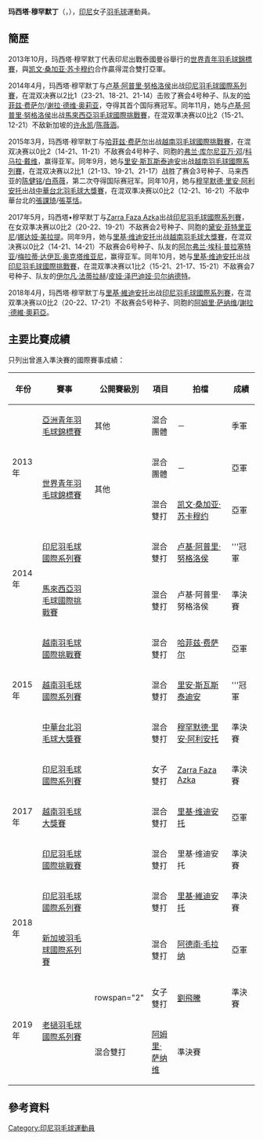 {{noteTA|G1=Badminton}}
{{Infobox 羽球選手
| playername              = 玛西塔·穆罕默丁<br/>{{lang|id|Masita Mahmudin}}
| image                   = 
| size                    = 
| caption                 = 
| birth_name              = 
| date_of_birth           = {{birth_date_and_age|1995|3|2}}<ref name="PROFIL ATLET">[http://badmintonindonesia.org/app/profile/aktif.aspx?id=000010615 PROFIL ATLET - Masita Mahmudin PBSI] {{Wayback|url=http://badmintonindonesia.org/app/profile/aktif.aspx?id=000010615 |date=20140103005634 }}{{id}}</ref>
| place_of_birth          = {{INA}}[[雅加達|雅加達]]<ref name="PROFIL ATLET"/>
| residence               =
| height                  = 
| weight                  = 
| handedness              = 
| country                 = {{INA}}
| years_intldebut         =
| years_started           = 
| coach                   = 
| event                   = 女子雙打、混合雙打
| highest_ranking         = 第81位（混雙-[[卢基·阿普里·努格洛侯|努格洛侯]]）
| date_of_highest_ranking = 2015年2月18日<ref name="highest-ranking">[http://bwfcontent.tournamentsoftware.com/ranking/player.aspx?id=9929&player=341809 BWF World Ranking - Ranking of Masita MAHMUDIN (73134)]{{en}}</ref>
| current_ranking         = 第359位（女雙-[[谢拉·德维·奥莉亚|奥莉亚]]）<br/>第173位（混雙-[[哈菲兹·费萨尔|费萨尔]]）<br/>第273位（混雙-[[卢基·阿普里·努格洛侯|努格洛侯]]）<br/>第394位（混雙-[[里安·斯瓦斯泰迪安|斯瓦斯泰迪安]]）
| date_of_current_ranking = 2013年10月10日<ref>[http://bwfcontent.tournamentsoftware.com/ranking/category.aspx?id=9929&category=475 BWF World Ranking - BWF世界排名榜 (10/15/2015) - Women's doubles]{{en}}</ref><ref>[http://bwfcontent.tournamentsoftware.com/ranking/category.aspx?id=9929&category=476 BWF World Ranking - BWF世界排名榜 (10/15/2015) - Mixed doubles]{{en}}</ref>
| played                  = 16勝–8負（女雙）<br/>43勝–16負（混雙）
| titles                  = 
| bwf_profile             = 226728C5-16BC-4101-AF62-4E89FF5BACBE
| bwf_id                  = 73134
| updated                 = 2015年10月18日
}}
{{MedalTableTop}}
{{MedalSport | 女子[[羽毛球|羽毛球]]}}
{{MedalCountry | {{INA}}}}
{{MedalCompetition | [[世界青年羽毛球錦標賽|世界青年羽毛球錦標賽]]}}
{{MedalSilver| [[2013年世界青年羽毛球錦標賽|2013年 曼谷]] | 混合團體 }}
{{MedalSilver| [[2013年世界青年羽毛球錦標賽|2013年 曼谷]] | 混合雙打 }}
{{MedalCompetition | [[亞洲青年羽毛球錦標賽|亞洲青年羽毛球錦標賽]]}}
{{MedalBronze| [[2013年亞洲青年羽毛球錦標賽|2013年 亞庇]] | 混合團體 }}
{{MedalBottom}}
'''玛西塔·穆罕默丁'''（{{lang-id|'''Masita Mahmudin'''}}，{{bd|1995年|3月2日|}}），[[印尼|印尼]]女子[[羽毛球|羽毛球]]運動員。

==簡歷==
2013年10月，玛西塔·穆罕默丁代表印尼出戰泰國曼谷舉行的[[2013年世界青年羽毛球錦標賽|世界青年羽毛球錦標賽]]，與[[凯文·桑加亚·苏卡穆约|凯文·桑加亚·苏卡穆约]]合作贏得混合雙打亞軍。

2014年4月，玛西塔·穆罕默丁与[[卢基·阿普里·努格洛侯|卢基·阿普里·努格洛侯]]出战[[2014年印度尼西亞羽毛球國際系列賽|印尼羽毛球國際系列賽]]，在混双决赛以2比1（23-21、18-21、21-14）击败了赛会4号种子、队友的[[哈菲兹·费萨尔|哈菲兹·费萨尔]]/[[谢拉·德维·奥莉亚|谢拉·德维·奥莉亚]]，夺得其首个国际赛冠军。同年11月，她与[[卢基·阿普里·努格洛侯|卢基·阿普里·努格洛侯]]出战[[2014年馬來西亞羽毛球國際挑戰賽|馬來西亞羽毛球國際挑戰賽]]，在混双準决赛以0比2（15-21、12-21）不敌新加坡的[[许永凯|许永凯]]/[[陈薇涵|陈薇涵]]。

2015年3月，玛西塔·穆罕默丁与[[哈菲兹·费萨尔|哈菲兹·费萨尔]]出战[[2015年越南羽毛球國際挑戰賽|越南羽毛球國際挑戰賽]]，在混双决赛以0比2（14-21、11-21）不敌赛会4号种子、同胞的[[弗兰·库尔尼亚万·邓|弗兰·库尔尼亚万·邓]]/[[科马拉·戴维|科马拉·戴维]]，赢得亚军。同年9月，她与[[里安·斯瓦斯泰迪安|里安·斯瓦斯泰迪安]]出战[[2015年越南羽毛球國際系列賽|越南羽毛球國際系列賽]]，在混双决赛以2比1（21-13、19-21、21-17）战胜了赛会3号种子、马来西亚的[[陈健铭|陈健铭]]/[[白燕薇|白燕薇]]，第二次夺得国际赛冠军。同年10月，她与[[穆罕默德·里安·阿利安托|穆罕默德·里安·阿利安托]]出战[[2015年中華台北羽毛球大獎賽|中華台北羽毛球大獎賽]]，在混双準决赛以0比2（12-21、16-21）不敌中華台北的[[張課琦|張課琦]]/[[張莘恬|張莘恬]]。

2017年5月，玛西塔•穆罕默丁与[[Zarra_Faza_Azka|Zarra Faza Azka]]出战[[2017年印度尼西亞羽毛球國際系列賽|印尼羽毛球國際系列賽]]，在女双準决赛以0比2（20-22、19-21）不敌赛会2号种子、同胞的[[黛安·菲特里亚尼|黛安·菲特里亚尼]]/[[娜达娅·美拉提|娜达娅·美拉提]]。同年9月，她与[[里基·维迪安托|里基·维迪安托]]出战[[2017年越南羽毛球大獎賽|越南羽毛球大獎賽]]，在混双决赛以0比2（14-21、14-21）不敌赛会6号种子、队友的[[阿尔弗兰·埃科·普拉塞特亚|阿尔弗兰·埃科·普拉塞特亚]]/[[梅拉蒂·达伊瓦·奥克塔维亚尼|梅拉蒂·达伊瓦·奥克塔维亚尼]]，赢得亚军。同年10月，她与[[里基·维迪安托|里基·维迪安托]]出战[[2017年印度尼西亞羽毛球國際挑戰賽|印尼羽毛球國際挑戰賽]]，在混双準决赛以1比2（15-21、21-17、15-21）不敌赛会7号种子、队友的[[伊尔凡·法蒂拉赫|伊尔凡·法蒂拉赫]]/[[皮娅·泽巴迪娅·贝尔纳德特|皮娅·泽巴迪娅·贝尔纳德特]]。

2018年4月，玛西塔·穆罕默丁与[[里基·維迪安托|里基·維迪安托]]出战[[2018年印度尼西亞羽毛球國際系列賽|印尼羽毛球國際系列賽]]，在混双準决赛以0比2（20-22、17-21）不敌赛会5号种子、同胞的[[阿姆里·萨纳维|阿姆里·萨纳维]]/[[謝拉·德維·奧莉亞|謝拉·德維·奧莉亞]]。

==主要比賽成績==
只列出曾進入準決賽的國際賽事成績：
{| class=wikitable style="text-align:center; font-size:small;" 
!width="50"|年份
!width="180"|賽事
!width="80"|公開賽級別
!width="60"|項目
!width="160"|拍檔
!width="50"|成績
|-
!rowspan="3"|2013年
|[[2013年亞洲青年羽毛球錦標賽|亞洲青年羽毛球錦標賽]]
|其他
|混合團體
|－
|bgcolor="#b8860b"|季軍
|-
|rowspan="2"|[[2013年世界青年羽毛球錦標賽|世界青年羽毛球錦標賽]]
|rowspan="2"|其他
|混合團體
|－
|bgcolor="silver"|亞軍
|-
|混合雙打
|[[凯文·桑加亚·苏卡穆约|凯文·桑加亚·苏卡穆约]]
|bgcolor="silver"|亞軍
|-
!rowspan="2"|2014年
|[[2014年印度尼西亞羽毛球國際系列賽|印尼羽毛球國際系列賽]]
|{{BWFIS}}
|混合雙打
|[[卢基·阿普里·努格洛侯|卢基·阿普里·努格洛侯]]
|bgcolor="gold"|'''冠軍
|-
|[[2014年馬來西亞羽毛球國際挑戰賽|馬來西亞羽毛球國際挑戰賽]]
|{{BWFIC}}
|混合雙打
|卢基·阿普里·努格洛侯
|bgcolor="#b8860b"|準決賽
|-
!rowspan="3"|2015年
|[[2015年越南羽毛球國際挑戰賽|越南羽毛球國際挑戰賽]]
|{{BWFIC}}
|混合雙打
|[[哈菲兹·费萨尔|哈菲兹·费萨尔]]
|bgcolor="silver"|亞軍
|-
|[[2015年越南羽毛球國際系列賽|越南羽毛球國際系列賽]]
|{{BWFIS}}
|混合雙打
|[[里安·斯瓦斯泰迪安|里安·斯瓦斯泰迪安]]
|bgcolor="gold"|'''冠軍
|-
|[[2015年中華台北羽毛球大獎賽|中華台北羽毛球大獎賽]]
|{{BWFGP}}
|混合雙打
|[[穆罕默德·里安·阿利安托|穆罕默德·里安·阿利安托]]
|bgcolor="#b8860b"|準決賽
|-
!rowspan="3"|2017年
|[[2017年印度尼西亞羽毛球國際系列賽|印尼羽毛球國際系列賽]]
|{{BWFIS}}
|女子雙打
|[[Zarra_Faza_Azka|Zarra Faza Azka]]
|bgcolor="#b8860b"|準決賽
|-
|[[2017年越南羽毛球大獎賽|越南羽毛球大獎賽]]
|{{BWFGP}}
|混合雙打
|[[里基·维迪安托|里基·维迪安托]]
|bgcolor="silver"|亞軍
|-
|[[2017年印度尼西亞羽毛球國際挑戰賽|印尼羽毛球國際挑戰賽]]
|{{BWFIC}}
|混合雙打
|里基·维迪安托
|bgcolor="#b8860b"|準決賽
|-
!rowspan="2"|2018年
|[[2018年印度尼西亞羽毛球國際系列賽|印尼羽毛球國際系列賽]]
|{{BWFIS}}
|混合雙打
|[[里基·維迪安托|里基·維迪安托]]
|bgcolor="#b8860b"|準決賽
|-
|[[2018年新加坡羽毛球國際系列賽|新加坡羽毛球國際系列賽]]
|{{BWFIS}}
|混合雙打
|[[阿德南·毛拉纳|阿德南·毛拉纳]]
|bgcolor="silver"|亞軍
|-
!rowspan="2"|2019年
|rowspan="2"|[[2019年老撾羽毛球國際系列賽|老撾羽毛球國際系列賽]]
|rowspan="2" {{BWFIS}}
|女子雙打
|{{flagicon|ENG}} [[劉飛騰|劉飛騰]]
|bgcolor="#b8860b"|準決賽
|-
|混合雙打
|[[阿姆里·萨纳维|阿姆里·萨纳维]]
|bgcolor="#b8860b"|準決賽
|}
{{BWF賽事級別索引}}

==參考資料==
{{Reflist}}

{{DEFAULTSORT:Mahmudin, Masita}}
[[Category:印尼羽毛球運動員|Category:印尼羽毛球運動員]]